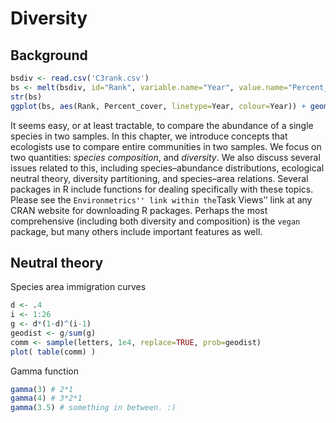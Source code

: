# Diversity

## Background
```r
bsdiv <- read.csv('C3rank.csv')
bs <- melt(bsdiv, id="Rank", variable.name="Year", value.name="Percent_cover")
str(bs)
ggplot(bs, aes(Rank, Percent_cover, linetype=Year, colour=Year)) + geom_line() + scale_y_log10()
```

It seems easy, or at least tractable, to compare the abundance of a
single species in two samples. In this chapter, we introduce concepts
that ecologists use to compare entire communities in two samples. We
focus on two quantities: *species composition*, and
*diversity*. We also discuss several issues related to this,
including species--abundance distributions,  ecological neutral
theory, diversity partitioning, and species--area relations. Several packages in R include functions for dealing specifically with these topics. 
Please see the ``Environmetrics'' link within the ``Task Views'' link at any CRAN website for downloading R packages. Perhaps the most comprehensive (including both diversity and composition) is the `vegan` package, but many others include important features as well.

## Neutral theory

Species area immigration curves
```r
d <- .4
i <- 1:26
g <- d*(1-d)^(i-1)
geodist <- g/sum(g)
comm <- sample(letters, 1e4, replace=TRUE, prob=geodist)
plot( table(comm) )
```

Gamma function
```r

gamma(3) # 2*1
gamma(4) # 3*2*1
gamma(3.5) # something in between. :)
```